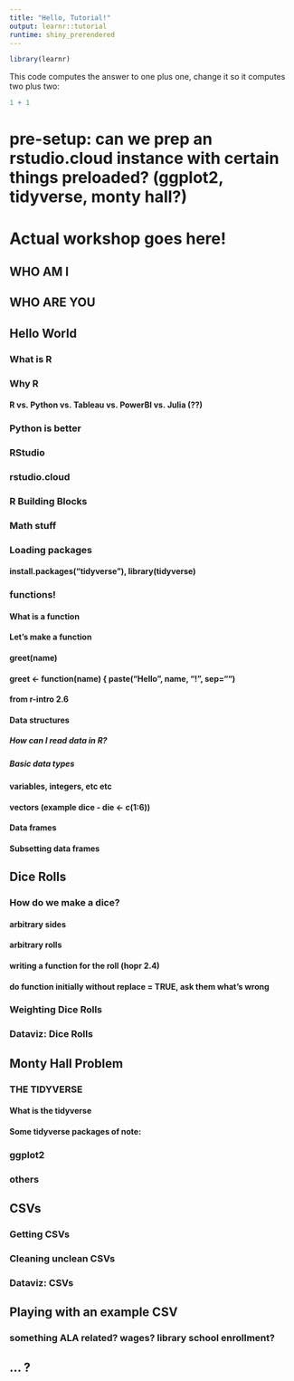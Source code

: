 ```yaml
---
title: "Hello, Tutorial!"
output: learnr::tutorial
runtime: shiny_prerendered
---
```


```r
library(learnr)
```

This code computes the answer to one plus one, change it so it computes two plus two:

```r
1 + 1
```
# pre-setup: can we prep an rstudio.cloud instance with certain things preloaded? (ggplot2, tidyverse, monty hall?)

# Actual workshop goes here!

## WHO AM I
## WHO ARE YOU

## Hello World
### What is R
### Why R
#### R vs. Python vs. Tableau vs. PowerBI vs. Julia (??)
### Python is better
### RStudio
### rstudio.cloud

### R Building Blocks

### Math stuff

### Loading packages
#### install.packages("tidyverse"), library(tidyverse)

### functions!
#### What is a function
#### Let's make a function
#### greet(name)
#### greet <- function(name) { paste("Hello ", name, "!", sep="")
#### from r-intro 2.6

#### Data structures
##### How can I read data in R?
##### Basic data types
#### variables, integers, etc etc
#### vectors (example dice - die <- c(1:6))
#### Data frames
#### Subsetting data frames



## Dice Rolls
### How do we make a dice?
#### arbitrary sides
#### arbitrary rolls
#### writing a function for the roll (hopr 2.4)
#### do function initially without replace = TRUE, ask them what's wrong
### Weighting Dice Rolls
### Dataviz: Dice Rolls

## Monty Hall Problem

### THE TIDYVERSE
#### What is the tidyverse
#### Some tidyverse packages of note:
### ggplot2
### others

## CSVs
### Getting CSVs
### Cleaning unclean CSVs
### Dataviz: CSVs

## Playing with an example CSV
### something ALA related? wages? library school enrollment?

## ... ?
